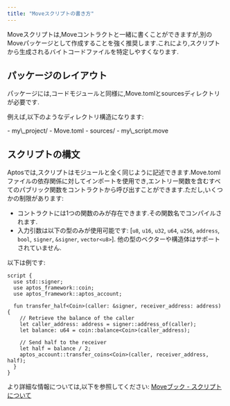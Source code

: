 ```yaml
---
title: "Moveスクリプトの書き方"
---
```



Moveスクリプトは,Moveコントラクトと一緒に書くことができますが,別のMoveパッケージとして作成することを強く推奨します.これにより,スクリプトから生成されるバイトコードファイルを特定しやすくなります.

## パッケージのレイアウト

パッケージには,コードモジュールと同様に,Move.tomlとsourcesディレクトリが必要です.

例えば,以下のようなディレクトリ構造になります:

<FileTree>
  - my\_project/
    - Move.toml
    - sources/
      - my\_script.move
</FileTree>

## スクリプトの構文

Aptosでは,スクリプトはモジュールと全く同じように記述できます.Move.tomlファイルの依存関係に対してインポートを使用でき,エントリー関数を含むすべてのパブリック関数をコントラクトから呼び出すことができます.ただし,いくつかの制限があります:

- コントラクトには1つの関数のみが存在できます.その関数名でコンパイルされます.
- 入力引数は以下の型のみが使用可能です:
  \[`u8`, `u16`, `u32`, `u64`, `u256`, `address`, `bool`, `signer`, `&signer`, `vector<u8>`].
  他の型のベクターや構造体はサポートされていません.

以下は例です:

```move
script {
  use std::signer;
  use aptos_framework::coin;
  use aptos_framework::aptos_account;

  fun transfer_half<Coin>(caller: &signer, receiver_address: address) {
    // Retrieve the balance of the caller
    let caller_address: address = signer::address_of(caller);
    let balance: u64 = coin::balance<Coin>(caller_address);

    // Send half to the receiver
    let half = balance / 2;
    aptos_account::transfer_coins<Coin>(caller, receiver_address, half);
  }
}
```

より詳細な情報については,以下を参照してください:
[Moveブック - スクリプトについて](/ja/build/smart-contracts/book/modules-and-scripts)
